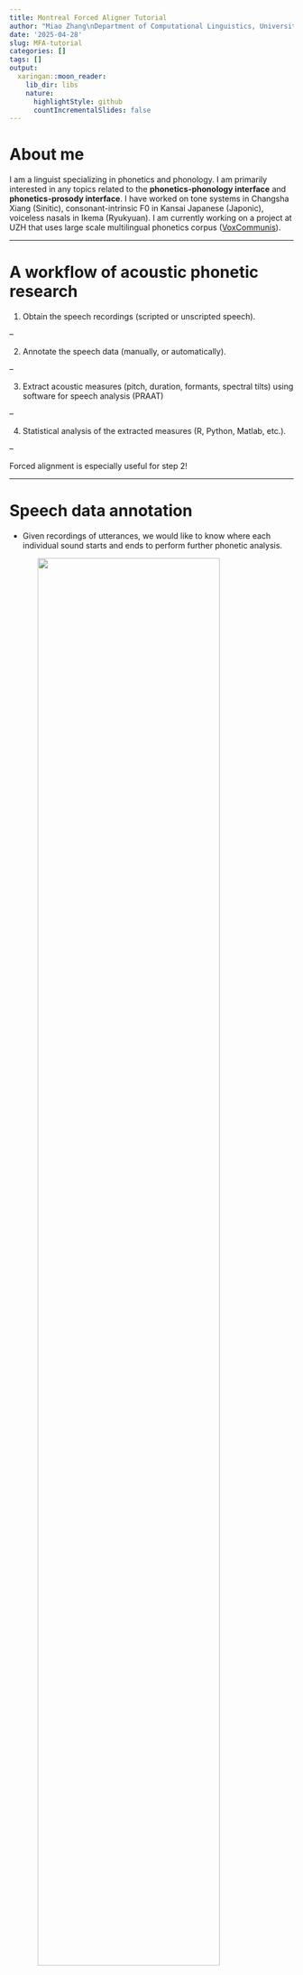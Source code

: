```yaml
---
title: Montreal Forced Aligner Tutorial
author: "Miao Zhang\nDepartment of Computational Linguistics, University of Zurich"
date: '2025-04-28'
slug: MFA-tutorial
categories: []
tags: []
output:
  xaringan::moon_reader:
    lib_dir: libs
    nature:
      highlightStyle: github
      countIncrementalSlides: false
---
```



# About me

I am a linguist specializing in phonetics and phonology. I am primarily interested in any topics related to the **phonetics-phonology interface** and **phonetics-prosody interface**. I have worked on tone systems in Changsha Xiang (Sinitic), consonant-intrinsic F0 in Kansai Japanese (Japonic), voiceless nasals in Ikema (Ryukyuan). I am currently working on a project at UZH that uses large scale multilingual phonetics corpus ([VoxCommunis](https://huggingface.co/datasets/pacscilab/VoxCommunis)).

---

<!---class: center--->

# A workflow of acoustic phonetic research


1. Obtain the speech recordings (scripted or unscripted speech).

--

2. Annotate the speech data (manually, or automatically).

--

3. Extract acoustic measures (pitch, duration, formants, spectral tilts) using software for speech analysis (PRAAT)

--

4. Statistical analysis of the extracted measures (R, Python, Matlab, etc.).

--

Forced alignment is especially useful for step 2!

---

# Speech data annotation

- Given recordings of utterances, we would like to know where each individual sound starts and ends to perform further phonetic analysis.

<img src="annotation.jpg" width="80%" height="auto" style="display: block; margin-left: auto; margin-right: auto;">

---

The input:

![Sound](snd_only.png)

<div style="text-align: center;">
  <audio controls>
    <source src="ex_en.wav" type="audio/mpeg">
    Your browser does not support the audio element.
  </audio>
</div>

---

The output:

![Sound](snd_aligned.png)

<div style="text-align: center;">
  <audio controls>
    <source src="ex_en.wav" type="audio/mpeg">
    Your browser does not support the audio element.
  </audio>
</div>

---

# Why forced alignment?

- Manual annotation is not scalable to large speech corpora. 
  - Hand-annotate 10 minutes of recordings can easily cost more than 1 hour of work.

- Cross-annotator consistency may not be high.

- As scientists, we would like to spend more time and energy thinking about research rather than doing repetitive 'labor work' that may not be less prone to errors than algorithms.
  - Human errors are also often less *transparent* than computational errors.

<img src="save_time.jpg" width="45%" height="auto" style="display: block; margin-left: auto; margin-right: auto;">

---

# Before we start

## Be cautious!

Forced alignment is NOT a Swiss army knife!

- Depending on the quality and amount of the training data, the alignment might not always be 'good'.

- All machine/deep learning algorithms leak.

- Be aware of all the compromises/assumptions you have to make and live with a **good enough** outcome!

---

## Be cautious

Some cases of misuses of alignment tools which may lower the quality of your outcome:

- Using a model and dictionary trained for adult speech to align child speech.

- Using a model and dictionary for an accent or dialect that the model was not trained on. 
  - e.g., Using a model trained on American English to align British English.

- Using a model and dictionary to align speech that contains too many **unknown** words to the dictionary.

---

# Some other factors that can influence the quality of the alignment

- The quality of the pronunciation dictionary.

- The quality of the recording.

- The variability in the speakers, utterances, etc.

, etc.

_Know what your model is for and what kind of data you have!_

---

# There are many forced aligners

- [FAVE-align](https://github.com/JoFrhwld/FAVE) (and a more advanced version: [new-fave](https://forced-alignment-and-vowel-extraction.github.io/new-fave/))

- [DARLA](http://darla.dartmouth.edu/)

- [MAUS](https://www.bas.uni-muenchen.de/Bas/BasMAUS.html) (the online user interface: [WebMAUS](https://clarin.phonetik.uni-muenchen.de/BASWebServices/interface/WebMAUSGeneral))

- [CMU Sphinx](https://cmusphinx.github.io/)

, etc.

---

# Why Montreal Forced Alignment (MFA)?

- MFA allows you to train your own acoustic model with your own data.

- MFA contains grapheme-to-morpheme models as well.
 - Grapheme-to-morpheme (G2P) models are models that take the orthography as the input and output the pronunciation automatically.

That said, if you speech data is covered in the alignment tools in the previous slide, you can save the time training your own model and align your data directly.

- MFA website also contains lots of pretrained acoustic and G2P models.

But we will focus on using MFA from training your own model for your own dataset.

---

# How does MFA do this?

> "The Montreal Forced Aligner by default goes through four primary stages of training. The first pass of alignment uses <span style="color:red;">**monophone models**</span>, where each phone is modelled the same regardless of phonological context. The second pass uses <span style="color:red;">**triphone models**</span>, where context on either side of a phone is taken into account for acoustic models. The third pass performs <span style="color:red;">**LDA+MLLT**</span> to learn a transform of the features that makes each phone’s features maximally different. The final pass enhances the triphone model by taking into account <span style="color:red;">**speaker differences**</span>, and calculates a transformation of the mel frequency cepstrum coefficients (MFCC) features for each speaker."

<p style="text-align: right;">---From MFA Official website.</p>

---

# Installing MFA

MFA is installed through `conda-forge`. We will need to install [Anaconda](https://www.anaconda.com/) first.

Go to the website of Anaconda and download the one suitable to your OS (Windows, macOS, linux, etc). Installing instructions can be found [here](https://www.anaconda.com/docs/getting-started/anaconda/install#windows-installation). 


.center[![Anaconda3](Anaconda_Logo.png)]

---

# Installing MFA

When Anaconda installation is successful, open your terminal (on macOS), or power shell (on Windows).

```bash
conda create -n aligner -c conda-forge montreal-forced-aligner
```

The `aligner` flowing `-n` will be the name of the environment you create for your MFA. It can be any strings: mfa, aligner3, etc.

When the installation succeeded, use the following code to activate the environment you just created.

```bash
conda activate aligner
```

Again, the strings following `activate` here should be the environment name you specified in previous installing command.

---

# What to prepare?

There are several things you need to prepare:

- Speech **recordings** (`.wav`, `.mp3`, etc.) with corresponding sentence-level **transcripts** (`.TextGrid`).

--

- A **pronunciation dictionary** (that shows how words are pronounced in terms of IPA or other transcription systems, e.g., X-SAMPA, ARPABET, etc.)

--

- An **acoustic model** (that represents how audio signals relate to linguistic units like phonemes or words).

---

# Use case 1 (the most simple case)

1. Recordings &#10004;

2. Transcripts &#10004;

3. Dictionary &#10004;

4. Acoustic model &#10004;

You have all preparations ready. Time to align!

---

## Recordings and the transcripts

Each recording should have a corresponding `.TextGrid` file that logs down the transcript of each utterances.

![File preparation](prep_files.png)

The recordings should not be too long. It is not recommended that a single recording is more than 10 minute long. 

It is recommended that each recording contains one utterance.

---

## Download from MFA database

Since MFA already contains acoustic model and dictionary for English data, we will just download them and use directly.

```bash
# Download the dictionary
mfa model download dictionary english_us_mfa

# Download the pretrained acoustic model
mfa model download acoustic english_mfa
```

---

## Format of the dictionary

The dictionary, in its simplest form, should be formatted as: 

`word w ɝ d`

on each line.

--

This format is called [CMU pronunciation dictionary](http://www.speech.cs.cmu.edu/cgi-bin/cmudict). The strings of the orthography (text-normalized) and the pronunciation of the word (phones separated by white spaces) should be tab-separated.

--

MFA dictionaries have a slightly different form that contains the probability distribution of different pronunciations of the same word.

---

## Running MFA to align

Before we actually start aligning, we need to do some sanity check first.

1. Make sure that every recording has an accompanying `.TextGrid` file.
2. Make sure that there aren't too many unknown words (<span style="color:red;">OOV words</span>, _Out-Of-Vocabulary_).

```bash
# Corpus validation
mfa validate --ignore_acoustics --no_final_clean --clean CORPUS_DIRECTORY english_us_mfa
```

---

## If the previous step ran successfully

You should see something like this: 

<img src="validation.png" width="80%" height="auto" style="display: block; margin-left: auto; margin-right: auto;">

---

## MFA align

OK, since it says "There were no sound files missing transcriptions," we can proceed to align.

```bash
mfa align --clean --final_clean CORPUS_DIRECTORY english_us_mfa english_mfa
          OUTPUT_DIRECTORY
```

Usually I just put the `OUTPUT_DIRECTORY` as an "output" folder in the `CORPUS_DIRECTORY`.

For example, if my `CORPUS_DIRECTORY` is `path/to/my/corpus`, then the `OUTPUT_DIRECTORY` should just be `path/to/my/corpus/output`.

To make sure that there is no path errors, it is recommended to use full path on your computer. A full path on macOS should start with <span style="color:red;">`~/`</span>, or <span style="color:red;">`C:\\`</span> (Or any other disks on your computer, such as <span style="color:red;">`D:\\`</span>).

---

## If the previous code ran successfully

You should now be able to see a new `output` folder in your corpus folder like this:

<img src="corpus_aligned.png" width="80%" height="auto" style="display: block; margin-left: auto; margin-right: auto;">

---

## The result

Now you should see the result I showed in the beginning: 

![Sound](snd_aligned.png)

<div style="text-align: center;">
  <audio controls>
    <source src="ex_en.wav" type="audio/mpeg">
    Your browser does not support the audio element.
  </audio>
</div>

---

# Use case 2:

1. Recordings &#10004;

2. Transcripts

3. Dictionary &#10004;

4. Acoustic model &#10004;

I don't have transcripts ready.

---

## Create your transcripts

It is easy to create `.TextGrid` files in PRAAT.

<img src="open_from_praat.png" width="80%" height="auto" style="display: block; margin-left: auto; margin-right: auto;">

---

## Create your transcripts

<img src="to_tg.png" width="80%" height="auto" style="display: block; margin-left: auto; margin-right: auto;">

---

## Create your transcripts

<img src="create_tier.png" width="80%" height="auto" style="display: block; margin-left: auto; margin-right: auto;">

---

## Create your transcripts

You can use [PRAAT scripting](https://www.fon.hum.uva.nl/praat/manual/Scripting.html) to bulk create `.TextGrid` files if you have a list of the transcript and the correspondence between the transcripts and the recordings.

We will not have time to cover PRAAT scripting in this tutorial, which is another big topic that requires some time to get familiar with.

Once your `.TextGrid` files are ready, the rest is the same as in <span style="color: red">Use Case 1</span>.

---

# Use case 3

1. Recordings &#10004;

2. Transcripts &#10004;

3. Dictionary 

4. Acoustic model 

I don't have a dictionary yet.

---

## Create dictionary

If you obtained all the unique words in your corpus, you can create your own dictionary.

A CMU pronunciation dictionary usually look like this:

```r
ipa_dict <- list(
  "hello" = "h ə l oʊ",
  "world" = "w ɜːr l d",
  "computer" = "k ə m p j uː t ər",
  "science" = "s aɪ ə n s",
  "example" = "ɪ ɡ z æ m p ə l",
  "dictionary" = "d ɪ k ʃ ə n ɛ r i",
  "pronunciation" = "p r ə n ə n s i eɪ ʃ ə n",
  "generator" = "dʒ ɛ n ə r eɪ t ər",
  "switzerland" = "s w ɪ t s ər l æ n d",
  "zurich" = "z ʊ r ɪ k"
)

for (word in names(ipa_dict)) {
  cat(sprintf("%s\t%s  \n", word, ipa_dict[[word]]))
}
```

---

## Use G2P to generate pronunciation

If the word list is huge, use Grapheme-to-Morpheme (G2P) tools to generate pronunciations.

Some easy-to-use G2P tools:

- [Epitran](https://github.com/dmort27/epitran)
- [XPF](https://cohenpr-xpf.github.io/XPF/)
- [CharsiuG2P](https://github.com/lingjzhu/CharsiuG2P)

(We won't have time to cover how to use G2P in detail here.)

---

# Use Case 3

1. Recordings &#10004;

2. Transcripts &#10004;

3. Dictionary &#10004;

4. Acoustic model 

---

## The most important use

Train your custom acoustic model using MFA. 

If recordings, transcripts, and the dictionary are all ready, training your own model can be done in just <span style="color: red">one line</span> in MFA.

```bash
mfa train [OPTIONS] CORPUS_DIRECTORY DICTIONARY_PATH OUTPUT_MODEL_PATH 
```

---

## An example: Upper Sorbian from Mozilla Common Voice

[Mozilla Common Voice](https://commonvoice.mozilla.org/) is an online crowd-sourced multilingual dataset for automatic speech recognition.

I downloaded the Upper Sorbian dataset for demonstration, since it is relatively small with 3 hours of validated recordings.

The time it takes to train a model depends on the total length of your recordings and the power of your computer.

Training a model on a dataset with approximately 2800 hours of recordings on my Mac (A3 chip with 36GB memory) takes more than 36 hours.

---

## Training

```bash
mfa train --clean --final_clean /Users/miaozhang/Downloads/MFATutorial2021/hsb_v21/validated /Users/miaozhang/Downloads/MFATutorial2021/hsb_v21/hsb_xpf_lexicon21.txt /Users/miaozhang/Downloads/MFATutorial2021/hsb_v21/hsb_v21_mfa_model.zip
```

Just replace the `/Users/miaozhang/Downloads/MFATutorial2021/` with a directory on your own computer.

### If it ran successfully

You should see this in your terminal/shell window: 

<img src="start_training.png" width="80%" height="auto" style="display: block; margin-left: auto; margin-right: auto;">

---

## When training is finished

You will find a `.zip` file: `hsb_v21_mfa_model.zip` in the folder.

Now you can run codes we already tried in Use Case 1 to align the data.

---

# The next step: acoustic analysis

We would like to use the corpus to perform more phonetic analysis, such extracting the F0, formants, duration, etc.

I created a very simple formant extraction script that you can use: `formant_simple.praat`

The script requires the directories of the <span style="color: red>recordings</span>, and the aligning <span style="color: red>output</span>. 

---

# When you have obtained the acoustic measures

You can do all sorts of analysis in R or Python...

---

class: center, middle

# Thanks for coming to the tutorial



